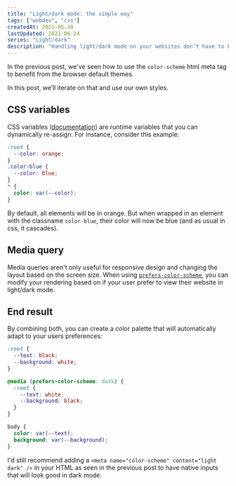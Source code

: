 ```yaml
---
title: "Light/dark mode: the simple way"
tags: ["webdev", "css"]
createdAt: 2021-05-30
lastUpdated: 2021-06-24
series: "Light/dark"
description: "Handling light/dark mode on your websites don’t have to be complex. A few lines of CSS to declare a few CSS variables can be all you need!"
---
```



In the previous post, we've seen how to use the `color-scheme` html meta tag to benefit from the browser default themes.

<LinkToPost slug="light-dark-mode-the-lazy-way" />

In this post, we’ll iterate on that and use our own styles.

## CSS variables

CSS variables ([documentation](https://developer.mozilla.org/en-US/docs/Web/CSS/Using_CSS_custom_properties)) are runtime variables that you can dynamically re-assign. For instance, consider this example:

```css
:root {
  --color: orange;
}
.color-blue {
  --color: blue;
}
* {
  color: var(--color);
}
```

By default, all elements will be in orange. But when wrapped in an element with the classname `color-blue`, their color will now be blue (and as usual in css, it cascades).

## Media query

Media queries aren't only useful for responsive design and changing the layout based on the screen size. When using [`prefers-color-scheme`](https://developer.mozilla.org/en-US/docs/Web/CSS/@media/prefers-color-scheme), you can modify your rendering based on if your user prefer to view their website in light/dark mode.

## End result

By combining both, you can create a color palette that will automatically adapt to your users preferences:

```css
:root {
  --text: black;
  --background: white;
}

@media (prefers-color-scheme: dark) {
  :root {
    --text: white;
    --background: black;
  }
}

body {
  color: var(--text);
  background: var(--background);
}
```

I'd still recommend adding a `<meta name="color-scheme" content="light dark" />` in your HTML as seen in the previous post to have native inputs that will look good in dark mode.

<Codepen user="ayc0" id="yLMPbLz" />
